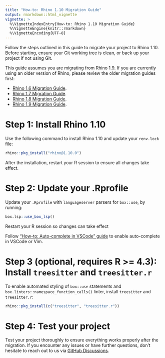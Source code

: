 ```yaml
---
title: "How-to: Rhino 1.10 Migration Guide"
output: rmarkdown::html_vignette
vignette: >
  %\VignetteIndexEntry{How-to: Rhino 1.10 Migration Guide}
  %\VignetteEngine{knitr::rmarkdown}
  %\VignetteEncoding{UTF-8}
---
```


Follow the steps outlined in this guide to migrate your project to Rhino 1.10.
Before starting, ensure your Git working tree is clean, or back up your project if not using Git.

This guide assumes you are migrating from Rhino 1.9.
If you are currently using an older version of Rhino,
please review the older migration guides first:

* [Rhino 1.6 Migration Guide](https://appsilon.github.io/rhino/articles/how-to/migrate-1-6.html).
* [Rhino 1.7 Migration Guide](https://appsilon.github.io/rhino/articles/how-to/migrate-1-7.html).
* [Rhino 1.8 Migration Guide](https://appsilon.github.io/rhino/articles/how-to/migrate-1-8.html).
* [Rhino 1.9 Migration Guide](https://appsilon.github.io/rhino/articles/how-to/migrate-1-9.html).

# Step 1: Install Rhino 1.10

Use the following command to install Rhino 1.10 and update your `renv.lock` file:

```r
rhino::pkg_install("rhino@1.10.0")
```

After the installation, restart your R session to ensure all changes take effect.

# Step 2: Update your .Rprofile

Update your `.Rprofile` with `languageserver` parsers for `box::use`, by running:

```r
box.lsp::use_box_lsp()
```

Restart your R session so changes can take effect

Follow ["How-to: Auto-complete in VSCode" guide]() to enable auto-complete in VSCode or Vim.

# Step 3 (optional, requires R >= 4.3): Install `treesitter` and `treesitter.r`

To enable automated styling of `box::use` statements and `box.linters::namespace_function_calls()` linter,
install `treesitter` and `treesitter.r`:

```r
rhino::pkg_install(c("treesitter", "treesitter.r"))
```

# Step 4: Test your project

Test your project thoroughly to ensure everything works properly after the migration.
If you encounter any issues or have further questions,
don't hesitate to reach out to us via
[GitHub Discussions](https://github.com/Appsilon/rhino/discussions).
